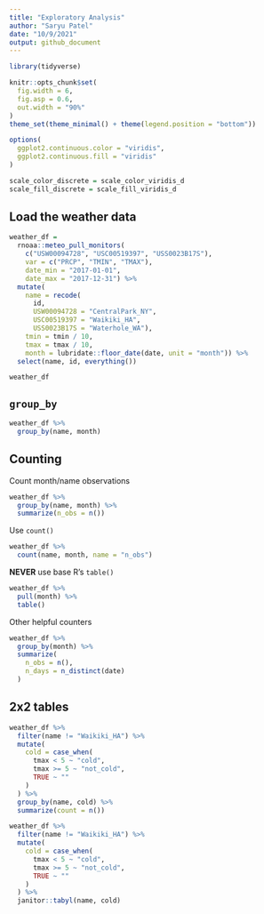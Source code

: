 ```yaml
---
title: "Exploratory Analysis"
author: "Saryu Patel"
date: "10/9/2021"
output: github_document
---
```


```r
library(tidyverse)

knitr::opts_chunk$set(
  fig.width = 6,
  fig.asp = 0.6,
  out.width = "90%"
)
theme_set(theme_minimal() + theme(legend.position = "bottom"))

options(
  ggplot2.continuous.color = "viridis",
  ggplot2.continuous.fill = "viridis"
)

scale_color_discrete = scale_color_viridis_d
scale_fill_discrete = scale_fill_viridis_d
```

## Load the weather data

```r
weather_df = 
  rnoaa::meteo_pull_monitors(
    c("USW00094728", "USC00519397", "USS0023B17S"),
    var = c("PRCP", "TMIN", "TMAX"), 
    date_min = "2017-01-01",
    date_max = "2017-12-31") %>%
  mutate(
    name = recode(
      id, 
      USW00094728 = "CentralPark_NY",
      USC00519397 = "Waikiki_HA",
      USS0023B17S = "Waterhole_WA"),
    tmin = tmin / 10,
    tmax = tmax / 10,
    month = lubridate::floor_date(date, unit = "month")) %>%
  select(name, id, everything())

weather_df
```

## `group_by`

```r
weather_df %>% 
  group_by(name, month)
```

## Counting

Count month/name observations

```r
weather_df %>% 
  group_by(name, month) %>% 
  summarize(n_obs = n())
```

Use `count()`

```r
weather_df %>% 
  count(name, month, name = "n_obs")
```

**NEVER** use base R's `table()`

```r
weather_df %>% 
  pull(month) %>% 
  table()
```

Other helpful counters

```r
weather_df %>% 
  group_by(month) %>% 
  summarize(
    n_obs = n(),
    n_days = n_distinct(date)
  )
```

## 2x2 tables

```r
weather_df %>% 
  filter(name != "Waikiki_HA") %>% 
  mutate(
    cold = case_when(
      tmax < 5 ~ "cold",
      tmax >= 5 ~ "not_cold",
      TRUE ~ ""
    )
  ) %>% 
  group_by(name, cold) %>% 
  summarize(count = n())
```

```r
weather_df %>% 
  filter(name != "Waikiki_HA") %>% 
  mutate(
    cold = case_when(
      tmax < 5 ~ "cold",
      tmax >= 5 ~ "not_cold",
      TRUE ~ ""
    )
  ) %>% 
  janitor::tabyl(name, cold)
```

